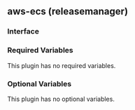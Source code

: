 ## aws-ecs (releasemanager)

### Interface

### Required Variables

This plugin has no required variables.

### Optional Variables

This plugin has no optional variables.
